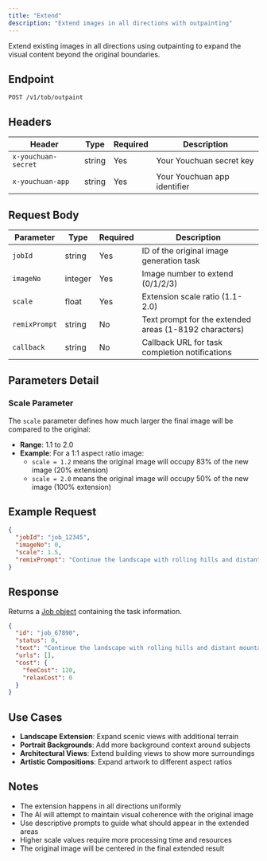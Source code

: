 ```yaml
---
title: "Extend"
description: "Extend images in all directions with outpainting"
---
```


Extend existing images in all directions using outpainting to expand the visual content beyond the original boundaries.

## Endpoint

```
POST /v1/tob/outpaint
```

## Headers

| Header | Type | Required | Description |
|--------|------|----------|-------------|
| `x-youchuan-secret` | string | Yes | Your Youchuan secret key |
| `x-youchuan-app` | string | Yes | Your Youchuan app identifier |

## Request Body

| Parameter | Type | Required | Description |
|-----------|------|----------|-------------|
| `jobId` | string | Yes | ID of the original image generation task |
| `imageNo` | integer | Yes | Image number to extend (0/1/2/3) |
| `scale` | float | Yes | Extension scale ratio (1.1-2.0) |
| `remixPrompt` | string | No | Text prompt for the extended areas (1-8192 characters) |
| `callback` | string | No | Callback URL for task completion notifications |

## Parameters Detail

### Scale Parameter
The `scale` parameter defines how much larger the final image will be compared to the original:

- **Range**: 1.1 to 2.0
- **Example**: For a 1:1 aspect ratio image:
  - `scale = 1.2` means the original image will occupy 83% of the new image (20% extension)
  - `scale = 2.0` means the original image will occupy 50% of the new image (100% extension)

## Example Request

```json
{
  "jobId": "job_12345",
  "imageNo": 0,
  "scale": 1.5,
  "remixPrompt": "Continue the landscape with rolling hills and distant mountains"
}
```

## Response

Returns a [Job object](/api/schemas/job) containing the task information.

```json
{
  "id": "job_67890",
  "status": 0,
  "text": "Continue the landscape with rolling hills and distant mountains",
  "urls": [],
  "cost": {
    "feeCost": 120,
    "relaxCost": 0
  }
}
```

## Use Cases

- **Landscape Extension**: Expand scenic views with additional terrain
- **Portrait Backgrounds**: Add more background context around subjects
- **Architectural Views**: Extend building views to show more surroundings
- **Artistic Compositions**: Expand artwork to different aspect ratios

## Notes

- The extension happens in all directions uniformly
- The AI will attempt to maintain visual coherence with the original image
- Use descriptive prompts to guide what should appear in the extended areas
- Higher scale values require more processing time and resources
- The original image will be centered in the final extended result